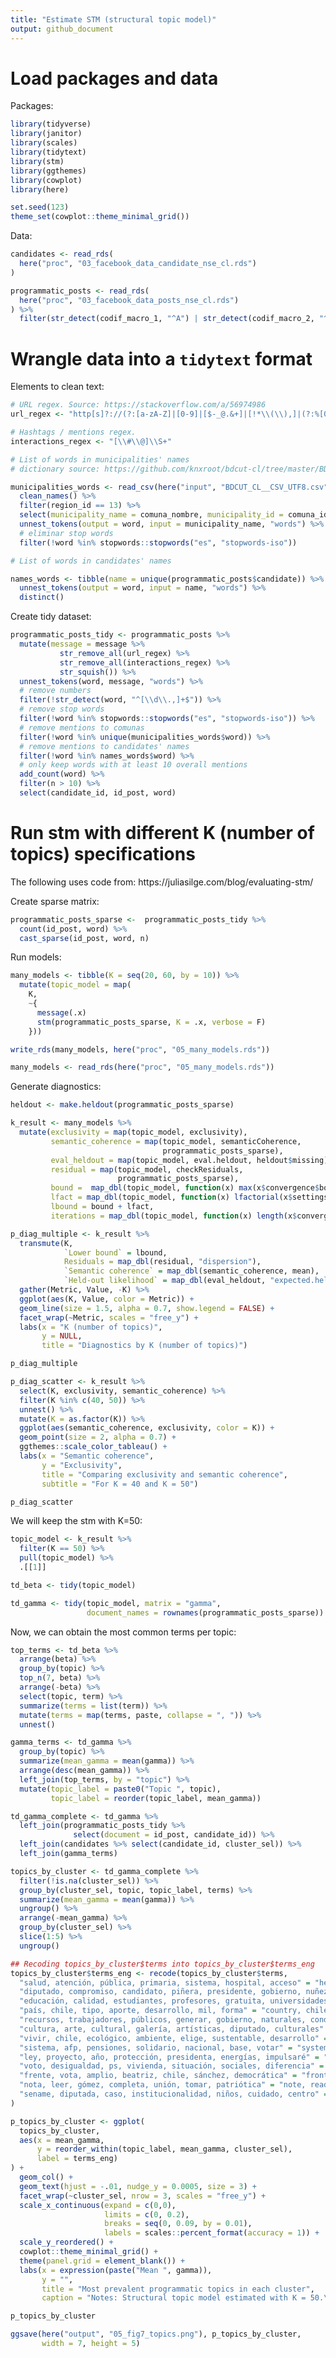 ```yaml
---
title: "Estimate STM (structural topic model)"
output: github_document
---
```


# Load packages and data

Packages:

```r
library(tidyverse)
library(janitor)
library(scales)
library(tidytext)
library(stm)
library(ggthemes)
library(cowplot)
library(here)
```

```r
set.seed(123)
theme_set(cowplot::theme_minimal_grid())
```

Data:

```r
candidates <- read_rds(
  here("proc", "03_facebook_data_candidate_nse_cl.rds")
)
```


```r
programmatic_posts <- read_rds(
  here("proc", "03_facebook_data_posts_nse_cl.rds")
) %>% 
  filter(str_detect(codif_macro_1, "^A") | str_detect(codif_macro_2, "^A"))
```

# Wrangle data into a `tidytext` format

Elements to clean text:

```r
# URL regex. Source: https://stackoverflow.com/a/56974986
url_regex <- "http[s]?://(?:[a-zA-Z]|[0-9]|[$-_@.&+]|[!*\\(\\),]|(?:%[0-9a-fA-F][0-9a-fA-F]))+"

# Hashtags / mentions regex.
interactions_regex <- "[\\#\\@]\\S+"

# List of words in municipalities' names
# dictionary source: https://github.com/knxroot/bdcut-cl/tree/master/BD/CSV_utf8

municipalities_words <- read_csv(here("input", "BDCUT_CL__CSV_UTF8.csv")) %>% 
  clean_names() %>% 
  filter(region_id == 13) %>% 
  select(municipality_name = comuna_nombre, municipality_id = comuna_id) %>% 
  unnest_tokens(output = word, input = municipality_name, "words") %>% 
  # eliminar stop words
  filter(!word %in% stopwords::stopwords("es", "stopwords-iso"))

# List of words in candidates' names

names_words <- tibble(name = unique(programmatic_posts$candidate)) %>% 
  unnest_tokens(output = word, input = name, "words") %>% 
  distinct()
```

Create tidy dataset:

```r
programmatic_posts_tidy <- programmatic_posts %>% 
  mutate(message = message %>% 
           str_remove_all(url_regex) %>% 
           str_remove_all(interactions_regex) %>% 
           str_squish()) %>% 
  unnest_tokens(word, message, "words") %>% 
  # remove numbers
  filter(!str_detect(word, "^[\\d\\.,]+$")) %>% 
  # remove stop words
  filter(!word %in% stopwords::stopwords("es", "stopwords-iso")) %>%
  # remove mentions to comunas
  filter(!word %in% unique(municipalities_words$word)) %>% 
  # remove mentions to candidates' names
  filter(!word %in% names_words$word) %>% 
  # only keep words with at least 10 overall mentions
  add_count(word) %>%
  filter(n > 10) %>%
  select(candidate_id, id_post, word)
```

# Run stm with different K (number of topics) specifications

The following uses code from: https://juliasilge.com/blog/evaluating-stm/

Create sparse matrix:

```r
programmatic_posts_sparse <-  programmatic_posts_tidy %>%
  count(id_post, word) %>%
  cast_sparse(id_post, word, n)
```

Run models:

```r
many_models <- tibble(K = seq(20, 60, by = 10)) %>%
  mutate(topic_model = map(
    K,
    ~{
      message(.x)
      stm(programmatic_posts_sparse, K = .x, verbose = F)
    }))

write_rds(many_models, here("proc", "05_many_models.rds"))
```

```r
many_models <- read_rds(here("proc", "05_many_models.rds"))
```

Generate diagnostics:

```r
heldout <- make.heldout(programmatic_posts_sparse)

k_result <- many_models %>%
  mutate(exclusivity = map(topic_model, exclusivity),
         semantic_coherence = map(topic_model, semanticCoherence,
                                  programmatic_posts_sparse),
         eval_heldout = map(topic_model, eval.heldout, heldout$missing),
         residual = map(topic_model, checkResiduals,
                        programmatic_posts_sparse),
         bound =  map_dbl(topic_model, function(x) max(x$convergence$bound)),
         lfact = map_dbl(topic_model, function(x) lfactorial(x$settings$dim$K)),
         lbound = bound + lfact,
         iterations = map_dbl(topic_model, function(x) length(x$convergence$bound)))

p_diag_multiple <- k_result %>%
  transmute(K,
            `Lower bound` = lbound,
            Residuals = map_dbl(residual, "dispersion"),
            `Semantic coherence` = map_dbl(semantic_coherence, mean),
            `Held-out likelihood` = map_dbl(eval_heldout, "expected.heldout")) %>%
  gather(Metric, Value, -K) %>%
  ggplot(aes(K, Value, color = Metric)) +
  geom_line(size = 1.5, alpha = 0.7, show.legend = FALSE) +
  facet_wrap(~Metric, scales = "free_y") +
  labs(x = "K (number of topics)",
       y = NULL,
       title = "Diagnostics by K (number of topics)")

p_diag_multiple
```

```r
p_diag_scatter <- k_result %>%
  select(K, exclusivity, semantic_coherence) %>%
  filter(K %in% c(40, 50)) %>%
  unnest() %>%
  mutate(K = as.factor(K)) %>%
  ggplot(aes(semantic_coherence, exclusivity, color = K)) +
  geom_point(size = 2, alpha = 0.7) +
  ggthemes::scale_color_tableau() +
  labs(x = "Semantic coherence",
       y = "Exclusivity",
       title = "Comparing exclusivity and semantic coherence",
       subtitle = "For K = 40 and K = 50")

p_diag_scatter
```

We will keep the stm with K=50:

```r
topic_model <- k_result %>% 
  filter(K == 50) %>% 
  pull(topic_model) %>% 
  .[[1]]

td_beta <- tidy(topic_model)

td_gamma <- tidy(topic_model, matrix = "gamma",
                 document_names = rownames(programmatic_posts_sparse))
```

Now, we can obtain the most common terms per topic:

```r
top_terms <- td_beta %>%
  arrange(beta) %>%
  group_by(topic) %>%
  top_n(7, beta) %>%
  arrange(-beta) %>%
  select(topic, term) %>%
  summarize(terms = list(term)) %>%
  mutate(terms = map(terms, paste, collapse = ", ")) %>% 
  unnest()

gamma_terms <- td_gamma %>%
  group_by(topic) %>%
  summarize(mean_gamma = mean(gamma)) %>%
  arrange(desc(mean_gamma)) %>%
  left_join(top_terms, by = "topic") %>%
  mutate(topic_label = paste0("Topic ", topic),
         topic_label = reorder(topic_label, mean_gamma))
```

```r
td_gamma_complete <- td_gamma %>% 
  left_join(programmatic_posts_tidy %>% 
              select(document = id_post, candidate_id)) %>% 
  left_join(candidates %>% select(candidate_id, cluster_sel)) %>% 
  left_join(gamma_terms)
```

```r
topics_by_cluster <- td_gamma_complete %>% 
  filter(!is.na(cluster_sel)) %>% 
  group_by(cluster_sel, topic, topic_label, terms) %>% 
  summarize(mean_gamma = mean(gamma)) %>% 
  ungroup() %>% 
  arrange(-mean_gamma) %>% 
  group_by(cluster_sel) %>% 
  slice(1:5) %>% 
  ungroup()
```

```r
## Recoding topics_by_cluster$terms into topics_by_cluster$terms_eng
topics_by_cluster$terms_eng <- recode(topics_by_cluster$terms,
  "salud, atención, pública, primaria, sistema, hospital, acceso" = "health, care, public, primary, system, hospital, access",
  "diputado, compromiso, candidato, piñera, presidente, gobierno, nuñez" = "deputy, commitment, candidate, piñera, president, government, nuñez",
  "educación, calidad, estudiantes, profesores, gratuita, universidades, financiamiento" = "education, quality, students, teachers, free, universities, financing",
  "país, chile, tipo, aporte, desarrollo, mil, forma" = "country, chile, type, contribution, development, thousand, forma",
  "recursos, trabajadores, públicos, generar, gobierno, naturales, condiciones" = "resources, workers, public, generate, government, natural, conditions",
  "cultura, arte, cultural, galería, artísticas, diputado, culturales" = "culture, art, cultural, gallery, artistic, deputy, cultural",
  "vivir, chile, ecológico, ambiente, elige, sustentable, desarrollo" = "live, chile, ecological, environment, choose, sustainable, development",
  "sistema, afp, pensiones, solidario, nacional, base, votar" = "system, afp, pensions, solidaric, national, base, vote",
  "ley, proyecto, año, protección, presidenta, energías, impulsaré" = "law, bill, year, protection, president, energy, (I will) boost",
  "voto, desigualdad, ps, vivienda, situación, sociales, diferencia" = "vote, inequality, ps, housing, situation, social, difference",
  "frente, vota, amplio, beatriz, chile, sánchez, democrática" = "front, vote, broad, beatriz, chile, sánchez, democrática",
  "nota, leer, gómez, completa, unión, tomar, patriótica" = "note, read, gómez, full, union, take, patriotic",
  "sename, diputada, caso, institucionalidad, niños, cuidado, centro" = "sename, deputy, case, institutionality, children, care, center"
)
```

```r
p_topics_by_cluster <- ggplot(
  topics_by_cluster, 
  aes(x = mean_gamma, 
      y = reorder_within(topic_label, mean_gamma, cluster_sel),
      label = terms_eng)
) +
  geom_col() +
  geom_text(hjust = -.01, nudge_y = 0.0005, size = 3) +
  facet_wrap(~cluster_sel, nrow = 3, scales = "free_y") +
  scale_x_continuous(expand = c(0,0),
                     limits = c(0, 0.2),
                     breaks = seq(0, 0.09, by = 0.01),
                     labels = scales::percent_format(accuracy = 1)) +
  scale_y_reordered() +
  cowplot::theme_minimal_grid() +
  theme(panel.grid = element_blank()) + 
  labs(x = expression(paste("Mean ", gamma)),
       y = "",
       title = "Most prevalent programmatic topics in each cluster",
       caption = "Notes: Structural topic model estimated with K = 50.\nTerms translated from Spanish.")

p_topics_by_cluster
```

```r
ggsave(here("output", "05_fig7_topics.png"), p_topics_by_cluster,
       width = 7, height = 5)
```

